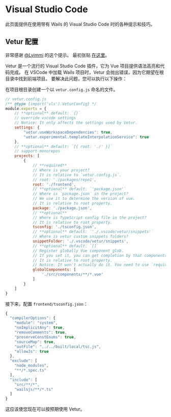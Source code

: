 
# Visual Studio Code

此页面提供在使用带有 Wails 的 Visual Studio Code 时的各种提示和技巧。

## Vetur 配置

非常感谢 [@Lyimmi](https://github.com/Lyimmi) 的这个提示。 最初张贴 [在这里](https://github.com/AlpineAIO/wails/issues/1791#issuecomment-1228158349)。

Vetur 是一个流行的 Visual Studio Code 插件，它为 Vue 项目提供语法高亮和代码完成。 在 VSCode 中加载 Wails 项目时，Vetur 会抛出错误，因为它期望在根目录中找到前端项目。 要解决此问题，您可以执行以下操作：

在项目根目录创建一个以 `vetur.config.js` 命名的文件。

```javascript
// vetur.config.js
/** @type {import('vls').VeturConfig} */
module.exports = {
    // **optional** default: `{}`
    // override vscode settings
    // Notice: It only affects the settings used by Vetur.
    settings: {
        "vetur.useWorkspaceDependencies": true,
        "vetur.experimental.templateInterpolationService": true
    },
    // **optional** default: `[{ root: './' }]`
    // support monorepos
    projects: [
        {
            // **required**
            // Where is your project?
            // It is relative to `vetur.config.js`.
            // root: './packages/repo1',
            root: './frontend',
            // **optional** default: `'package.json'`
            // Where is `package.json` in the project?
            // We use it to determine the version of vue.
            // It is relative to root property.
            package: './package.json',
            // **optional**
            // Where is TypeScript config file in the project?
            // It is relative to root property.
            tsconfig: './tsconfig.json',
            // **optional** default: `'./.vscode/vetur/snippets'`
            // Where is vetur custom snippets folders?
            snippetFolder: './.vscode/vetur/snippets',
            // **optional** default: `[]`
            // Register globally Vue component glob.
            // If you set it, you can get completion by that components.
            // It is relative to root property.
            // Notice: It won't actually do it. You need to use `require.context` or `Vue.component`
            globalComponents: [
                './src/components/**/*.vue'
            ]
        }
    ]
}
```

接下来，配置 `frontend/tsconfig.json`：

```javascript
{
  "compilerOptions": {
    "module": "system",
    "noImplicitAny": true,
    "removeComments": true,
    "preserveConstEnums": true,
    "sourceMap": true,
    "outFile": "../../built/local/tsc.js",
    "allowJs": true
  },
  "exclude": [
    "node_modules",
    "**/*.spec.ts"
  ],
  "include": [
    "src/**/*",
    "wailsjs/**/*.ts"
  ]
}
```
这应该使您现在可以按预期使用 Vetur。

